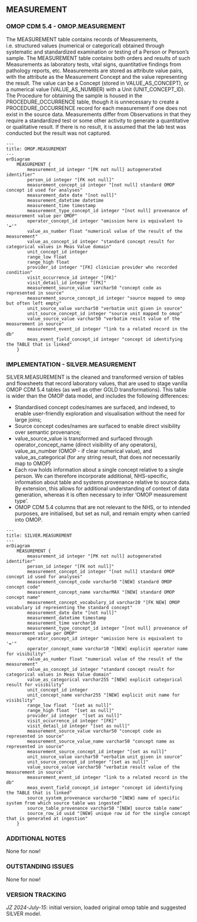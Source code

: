 
## MEASUREMENT

### OMOP CDM 5.4 - OMOP.MEASUREMENT
The MEASUREMENT table contains records of Measurements, i.e. structured values (numerical or categorical) obtained through systematic and standardized examination or testing of a Person or Person's sample. The MEASUREMENT table contains both orders and results of such Measurements as laboratory tests, vital signs, quantitative findings from pathology reports, etc. Measurements are stored as attribute value pairs, with the attribute as the Measurement Concept and the value representing the result. The value can be a Concept (stored in VALUE_AS_CONCEPT), or a numerical value (VALUE_AS_NUMBER) with a Unit (UNIT_CONCEPT_ID). The Procedure for obtaining the sample is housed in the PROCEDURE_OCCURRENCE table, though it is unnecessary to create a PROCEDURE_OCCURRENCE record for each measurement if one does not exist in the source data. Measurements differ from Observations in that they require a standardized test or some other activity to generate a quantitative or qualitative result. If there is no result, it is assumed that the lab test was conducted but the result was not captured.
```mermaid
---
title: OMOP.MEASUREMENT
---
erDiagram
    MEASUREMENT {
        measurement_id integer "[PK not null] autogenerated identifier"
        person_id integer "[FK not null]"
        measurement_concept_id integer "[not null] standard OMOP concept id used for analyses"
        measurement_date date "[not null]"
        measurement_datetime datetime
        measurement_time timestamp
        measurement_type_concept_id integer "[not null] provenance of measurement value per OMOP"
        operator_concept_id integer "omission here is equivalent to '='"         
        value_as_number float "numerical value of the result of the measurement"
        value_as_concept_id integer "standard concept result for categorical values in Meas Value domain"
        unit_concept_id integer
        range_low float
        range_high float
        provider_id integer "[FK] clinician provider who recorded condition"
        visit_occurrence_id integer "[FK]"
        visit_detail_id integer "[FK]"
        measurement_source_value varchar50 "concept code as represented in source"
        measurement_source_concept_id integer "source mapped to omop but often left empty"
        unit_source_value varchar50 "verbatim unit given in source"
        unit_source_concept_id integer "source unit mapped to omop"
        value_source_value varchar50 "verbatim result value of the measurement in source"
        measurement_event_id integer "link to a related record in the db"
        meas_event_field_concept_id integer "concept id identifying the TABLE that is linked"
    }
```

### IMPLEMENTATION - SILVER.MEASUREMENT

SILVER.MEASUREMENT is the cleaned and transformed version of tables and flowsheets that record laboratory values, that are used to stage vanilla OMOP CDM 5.4 tables (as well as other GOLD transformations). This table is wider than the OMOP data model, and includes the following differences:

- Standardised concept codes/names are surfaced, and indexed, to enable user-friendly exploration and visualisation without the need for large joins;
- Source concept codes/names are surfaced to enable direct visibility over semantic provenance;
- value_source_value is transformed and surfaced through operator_concept_name (direct visibility of any operators), value_as_number (OMOP - if clear numerical value), and value_as_categorical (for any string result, that does _not_ necessarily map to OMOP)
- Each row holds information about a single concept relative to a single person. We can therefore incorporate additional, NHS-specific, information about table and systems provenance relative to source data. By extension, this allows for additional understanding of context of data generation, whereas it is often necessary to infer 'OMOP measurement type'.
- OMOP CDM 5.4 columns that are not relevant to the NHS, or to intended purposes, are initialised, but set as null, and remain empty when carried into OMOP.

```mermaid
---
title: SILVER.MEASUREMENT
---
erDiagram
    MEASUREMENT {
        measurement_id integer "[PK not null] autogenerated identifier"
        person_id integer "[FK not null]"
        measurement_concept_id integer "[not null] standard OMOP concept id used for analyses"
        measurement_concept_code varchar50 "[NEW] standard OMOP concept code"
        measurement_concept_name varcharMAX "[NEW] standard OMOP concept name"
        measurement_concept_vocabulary_id varchar20 "[FK NEW] OMOP vocabulary id representing the standard concept"              
        measurement_date date "[not null]"
        measurement_datetime timestamp
        measurement_time varchar10
        measurement_type_concept_id integer "[not null] provenance of measurement value per OMOP"
        operator_concept_id integer "omission here is equivalent to '='"
        operator_concept_name varchar10 "[NEW] explicit operator name for visibility"         
        value_as_number float "numerical value of the result of the measurement"
        value_as_concept_id integer "standard concept result for categorical values in Meas Value domain"
        value_as_categorical varchar255 "[NEW] explicit categorical result for visibility"        
        unit_concept_id integer
        unit_concept_name varchar255 "[NEW] explicit unit name for visibility"
        range_low float  "[set as null]"
        range_high float  "[set as null]"
        provider_id integer  "[set as null]"
        visit_occurrence_id integer "[FK]"
        visit_detail_id integer "[set as null]"
        measurement_source_value varchar50 "concept code as represented in source"
        measurement_source_value_name varchar50 "concept name as represented in source"        
        measurement_source_concept_id integer "[set as null]"
        unit_source_value varchar50 "verbatim unit given in source"
        unit_source_concept_id integer "[set as null]"
        value_source_value varchar50 "verbatim result value of the measurement in source"
        measurement_event_id integer "link to a related record in the db"
        meas_event_field_concept_id integer "concept id identifying the TABLE that is linked"
        source_system_provenance varchar50 "[NEW] name of specific system from which source table was ingested"
        source_table_provenance varchar50 "[NEW] source table name"
        source_row_id uuid "[NEW] unique row id for the single concept that is generated at ingestion"          
    }
```


### ADDITIONAL NOTES

None for now!

### OUTSTANDING ISSUES

None for now!

### VERSION TRACKING

_JZ 2024-July-15_: initial version, loaded original omop table and suggested SILVER model.